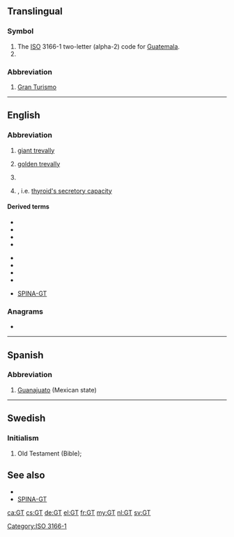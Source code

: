 {{also|gt|Gt|.gt|G&T}}
==Translingual==

===Symbol===
{{head|mul|symbol}}

# The [[ISO]] 3166-1 two-letter (alpha-2) code for [[Guatemala]].
# {{SI-unit-abb|giga|tesla|[[magnetic flux density]]}}

[[Category:ISO 3166-1]]

===Abbreviation===
{{rfc-header|Abbreviation}}
{{head|mul|abbreviation}}

# {{lb|mul|cars}} [[w:Grand tourer|Gran Turismo]]

----

==English==

===Abbreviation===
{{rfc-header|Abbreviation}}
{{head|en|abbreviation}}
# {{lb|en|fishing}} [[w:Giant trevally|giant trevally]]
# {{lb|en|fishing}} [[w:Golden trevally|golden trevally]]
# {{lb|en|motorsports}} {{initialism of|lang=en|Grand Touring}}
# {{lb|en|endocrinology}} {{initialism of|[[gain]] of [[thyroid]]|lang=en}}, i.e. [[thyroid's secretory capacity]]

====Derived terms====
{{der-top|motorsports}}
* {{l|en|GT1}}
* {{l|en|GT2}}
* {{l|en|GT3}}
* {{l|en|GTL}}
{{der-mid}}
* {{l|en|GTO}}
* {{l|en|GTP}}
* {{l|en|GTR}}
* {{l|en|GTS}}
{{der-bottom}}

{{der-top|endocrinology}}
* [[SPINA-GT]]
{{der-mid}}
{{der-bottom}}

===Anagrams===
* {{l|en|TG}}

----

==Spanish==

===Abbreviation===
{{rfc-header|Abbreviation}}
{{head|es|abbreviation}}

# [[Guanajuato]] (Mexican state)

----

==Swedish==

===Initialism===
{{rfc-header|Initialism}}
{{head|sv|abbreviation}}

# Old Testament (Bible); {{abbreviation of|Gamla Testamentet|lang=sv}}

==See also==
* {{l|sv|NT}}
* [[SPINA-GT]]

[[ca:GT]]
[[cs:GT]]
[[de:GT]]
[[el:GT]]
[[fr:GT]]
[[my:GT]]
[[nl:GT]]
[[sv:GT]]